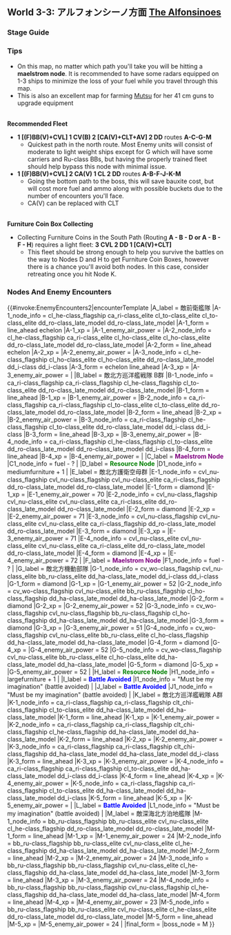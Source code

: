==World 3-3: アルフォンシーノ方面 [[wikipedia:en:Aleutian Islands|The Alfonsinoes]]==
{{LabSortieworld
| map = 3-3_Map.png
| difficulty = ☆ ☆ ☆ ☆ ☆ ☆ ☆
| item = {{FBmedium}} {{FBlarge}}
| exp = 330
| code = アルフォンシーノ方面進出 (The Advance for Alfonsinoes)
| jptext = 空母2隻以上を擁する空母機動部隊を持って北方海域へ進出。 敵情の強行偵察を敢行せよ！
| entext = Form an Aviation fleet with at least two Carriers and search the Northern Sea for the enemy positions!
| aircon = 
{{AirControlSystem
| Map = 3-3 North
| Fleet = CV CVL 2XX 2DD (XX = AV, CA(V) or CLT)
| Route = A-C-G-M
| Notes = CVL and BB are interchangeable.
| AS = 78
}}
{{AirControlSystem
| Map = 3-3 North via E node
| Fleet = 2CV CVL 1XX 2DD (XX = AV, CA(V) or CLT)
| Route = A-C-E-G-M
| AS = 108
| Notes = CVL and BB are interchangeable.
}}
{{AirControlSystem
| Map = 3-3 South Route
| Fleet = CVL 2CA(V) CL 2DD
| Route = A-B-F-J-K-M
| Notes = 
| AS = 36
}}
}}
===Stage Guide===
{{MapBranchingTable
|title = 3-3 Branching Rules
|expand = true
|id = 3-3
|A -> B = * Do not meet the requirement to go to C

|A -> C/storm = 
* Meeting '''ANY''' of the following requirements
** Fleet contains CV(B)
** Amount of CVL+(F)BB(V) ≥ 4
** (F)BB(V)+CVL = 1, CL = 1 and DD = 4

|B -> D/resource, F/storm = 
* Random routing if fleet contains SS(V)
* Meet '''ANY''' of the following requirements to go to F
** Amount of (F)BB(V)+CV(B/L) ≤ 1
** Amount of (F)BB(V)+CV(B/L) ≤ 2 and DD ≥ 2
* Otherwise, random routing

|C/storm -> E = * Do not meet the requirements to go to G.

|C/storm -> G = 
*Meet '''ANY''' of the following requirements
**(F)BB(V)+CV(B/L) = 1, CL = 1 '''AND''' DD = 4
**(F)BB(V)+CV(B/L) = 2, (F)BB(V) ≤ 1, CV(B) ≤ 1 '''AND''' DD+DE ≥ 2

|F/storm -> G, H/resource, J/empty = 
* Go to G if amount of DD ≤ 1
* Meet '''ALL''' of the following requirements to go to J:
** Fleet contains CL
** Amount of DD ≥ 2
* Otherwise, random routing between H and J if DD ≥ 2.
* Otherwise, go to G

|G -> I/empty, M = 
* Meet '''ALL''' of the following requirements to go to M:
** Amount of (F)BB(V)+CV(L/B) ≤ 3
** No SS(V)
* Otherwise, random routing.

|J/empty -> K = * Do not meet the requirements to go to M.

|J/empty -> M = 
* Meet '''ALL''' of the following requirements:
** Amount of CL ≤ 1
** Amount of DD+CL ≥ 5
** Amount of CA(V) ≤ 1

|K -> L/empty, M = 
*Go to M if (F)BB(V)+CVL ≤ 1
*Otherwise, random routing
}}

===Tips===
*On this map, no matter which path you'll take you will be hitting a '''maelstrom node'''. It is recommended to have some radars equipped on 1-3 ships to minimize the loss of your fuel while you travel through this map.
*This is also an excellent map for farming [[Mutsu]] for her 41 cm guns to upgrade equipment
<br/>'''Recommended Fleet'''
*'''1 [(F)BB(V)+CVL] 1 CV(B) 2 [CA(V)+CLT+AV] 2 DD''' routes '''A-C-G-M'''
**Quickest path in the north route. Most Enemy units will consist of moderate to light weight ships except for G which will have some carriers and Ru-class BBs, but having the properly trained fleet should help bypass this node with minimal issue.
*'''1 [(F)BB(V)+CVL] 2 CA(V) 1 CL 2 DD''' routes '''A-B-F-J-K-M'''
**Going the bottom path to the boss, this will save bauxite cost, but will cost more fuel and ammo along with possible buckets due to the number of encounters you'll face.
**CA(V) can be replaced with CLT

<br/>'''Furniture Coin Box Collecting'''
*Collecting Furniture Coins in the South Path (Routing '''A - B - D  or A - B - F - H''') requires a light fleet: '''3 CVL 2 DD 1 [CA(V)+CLT]'''
**This fleet should be strong enough to help you survive the battles on the way to Nodes D and H to get Furniture Coin Boxes, however there is a chance you'll avoid both nodes. In this case, consider retreating once you hit Node K.

===Nodes And Enemy Encounters===
{{#invoke:EnemyEncounters2|encounterTemplate
|A_label = 敵前衛艦隊
|A-1_node_info = cl_he-class_flagship ca_ri-class_elite cl_to-class_elite cl_to-class_elite dd_ro-class_late_model dd_ro-class_late_model
|A-1_form = line_ahead echelon
|A-1_xp =
|A-1_enemy_air_power =
|A-2_node_info = cl_he-class_flagship ca_ri-class_elite cl_ho-class_elite cl_ho-class_elite dd_ro-class_late_model dd_ro-class_late_model
|A-2_form = line_ahead echelon
|A-2_xp =
|A-2_enemy_air_power =
|A-3_node_info = cl_he-class_flagship cl_ho-class_elite cl_ho-class_elite dd_ro-class_late_model dd_i-class dd_i-class
|A-3_form = echelon line_ahead
|A-3_xp =
|A-3_enemy_air_power =
|
|B_label = 敵北方巡洋艦戦隊 B群
|B-1_node_info = ca_ri-class_flagship ca_ri-class_flagship cl_he-class_flagship cl_to-class_elite dd_ro-class_late_model dd_ro-class_late_model
|B-1_form = line_ahead
|B-1_xp =
|B-1_enemy_air_power =
|B-2_node_info = ca_ri-class_flagship ca_ri-class_flagship cl_to-class_elite cl_to-class_elite dd_ro-class_late_model dd_ro-class_late_model
|B-2_form = line_ahead
|B-2_xp =
|B-2_enemy_air_power =
|B-3_node_info = ca_ri-class_flagship cl_he-class_flagship cl_to-class_elite dd_ro-class_late_model dd_i-class dd_i-class
|B-3_form = line_ahead
|B-3_xp =
|B-3_enemy_air_power =
|B-4_node_info = ca_ri-class_flagship cl_he-class_flagship cl_to-class_elite dd_ro-class_late_model dd_ro-class_late_model dd_i-class
|B-4_form = line_ahead
|B-4_xp =
|B-4_enemy_air_power =
|
|C_label = '''<span style="color:purple">Maelstrom Node</span>'''
|C1_node_info = fuel - ?
|
|D_label = '''<span style="color:green">Resource Node</span>'''
|D1_node_info = mediumfurniture + 1
|
|E_label = 敵北方護衛空母群
|E-1_node_info = cvl_nu-class_flagship cvl_nu-class_flagship cvl_nu-class_elite ca_ri-class_flagship dd_ro-class_late_model dd_ro-class_late_model
|E-1_form = diamond
|E-1_xp =
|E-1_enemy_air_power = 70
|E-2_node_info = cvl_nu-class_flagship cvl_nu-class_elite cvl_nu-class_elite ca_ri-class_elite dd_ro-class_late_model dd_ro-class_late_model
|E-2_form = diamond
|E-2_xp =
|E-2_enemy_air_power = 71
|E-3_node_info = cvl_nu-class_flagship cvl_nu-class_elite cvl_nu-class_elite ca_ri-class_flagship dd_ro-class_late_model dd_ro-class_late_model
|E-3_form = diamond
|E-3_xp =
|E-3_enemy_air_power = 71
|E-4_node_info = cvl_nu-class_elite cvl_nu-class_elite cvl_nu-class_elite ca_ri-class_elite dd_ro-class_late_model dd_ro-class_late_model
|E-4_form = diamond
|E-4_xp =
|E-4_enemy_air_power = 72
|
|F_label = '''<span style="color:purple">Maelstrom Node</span>'''
|F1_node_info = fuel - ?
|
|G_label = 敵北方機動部隊
|G-1_node_info = cv_wo-class_flagship cvl_nu-class_elite bb_ru-class_elite dd_ha-class_late_model dd_i-class dd_i-class
|G-1_form = diamond
|G-1_xp =
|G-1_enemy_air_power = 52
|G-2_node_info = cv_wo-class_flagship cvl_nu-class_elite bb_ru-class_flagship cl_ho-class_flagship dd_ha-class_late_model dd_ha-class_late_model
|G-2_form = diamond
|G-2_xp =
|G-2_enemy_air_power = 52
|G-3_node_info = cv_wo-class_flagship cvl_nu-class_flagship bb_ru-class_flagship cl_ho-class_flagship dd_ha-class_late_model dd_ha-class_late_model
|G-3_form = diamond
|G-3_xp =
|G-3_enemy_air_power = 51
|G-4_node_info = cv_wo-class_flagship cvl_nu-class_elite bb_ru-class_elite cl_ho-class_flagship dd_ha-class_late_model dd_ha-class_late_model
|G-4_form = diamond
|G-4_xp =
|G-4_enemy_air_power = 52
|G-5_node_info = cv_wo-class_flagship cvl_nu-class_elite bb_ru-class_elite cl_ho-class_elite dd_ha-class_late_model dd_ha-class_late_model
|G-5_form = diamond
|G-5_xp =
|G-5_enemy_air_power = 52
|
|H_label = '''<span style="color:green">Resource Node</span>'''
|H1_node_info = largefurniture + 1
|
|I_label = '''<span style="color:blue">Battle Avoided</span>'''
|I1_node_info = "Must be my imagination" (battle avoided)
|
|J_label = '''<span style="color:blue">Battle Avoided</span>'''
|J1_node_info = "Must be my imagination" (battle avoided)
|
|K_label = 敵北方巡洋艦戦隊 A群
|K-1_node_info = ca_ri-class_flagship ca_ri-class_flagship clt_chi-class_flagship cl_to-class_elite dd_ha-class_late_model dd_ha-class_late_model
|K-1_form = line_ahead
|K-1_xp =
|K-1_enemy_air_power =
|K-2_node_info = ca_ri-class_flagship ca_ri-class_flagship clt_chi-class_flagship cl_he-class_flagship dd_ha-class_late_model dd_ha-class_late_model
|K-2_form = line_ahead
|K-2_xp =
|K-2_enemy_air_power =
|K-3_node_info = ca_ri-class_flagship ca_ri-class_flagship clt_chi-class_flagship dd_ha-class_late_model dd_ha-class_late_model dd_i-class
|K-3_form = line_ahead
|K-3_xp =
|K-3_enemy_air_power =
|K-4_node_info = ca_ri-class_flagship ca_ri-class_flagship cl_to-class_elite dd_ha-class_late_model dd_i-class dd_i-class
|K-4_form = line_ahead
|K-4_xp =
|K-4_enemy_air_power =
|K-5_node_info = ca_ri-class_flagship ca_ri-class_flagship cl_to-class_elite dd_ha-class_late_model dd_ha-class_late_model dd_i-class
|K-5_form = line_ahead
|K-5_xp =
|K-5_enemy_air_power =
|
|L_label = '''<span style="color:blue">Battle Avoided</span>'''
|L1_node_info = "Must be my imagination" (battle avoided)
|
|M_label = 敵深海北方泊地艦隊
|M-1_node_info = bb_ru-class_flagship bb_ru-class_elite cvl_nu-class_elite cl_he-class_flagship dd_ro-class_late_model dd_ro-class_late_model
|M-1_form = line_ahead
|M-1_xp =
|M-1_enemy_air_power = 24
|M-2_node_info = bb_ru-class_flagship bb_ru-class_elite cvl_nu-class_elite cl_he-class_flagship dd_ha-class_late_model dd_ha-class_late_model
|M-2_form = line_ahead
|M-2_xp =
|M-2_enemy_air_power = 24
|M-3_node_info = bb_ru-class_flagship bb_ru-class_flagship cvl_nu-class_elite cl_he-class_flagship dd_ha-class_late_model dd_ha-class_late_model
|M-3_form = line_ahead
|M-3_xp =
|M-3_enemy_air_power = 24
|M-4_node_info = bb_ru-class_flagship bb_ru-class_flagship cvl_nu-class_flagship cl_he-class_flagship dd_ha-class_late_model dd_ha-class_late_model
|M-4_form = line_ahead
|M-4_xp =
|M-4_enemy_air_power = 23
|M-5_node_info = bb_ru-class_flagship bb_ru-class_elite cvl_nu-class_elite cl_he-class_elite dd_ro-class_late_model dd_ro-class_late_model
|M-5_form = line_ahead
|M-5_xp =
|M-5_enemy_air_power = 24
|
|final_form = 
|boss_node = M
}}

{{:{{BASEPAGENAME}}/3-3/Drop list}}